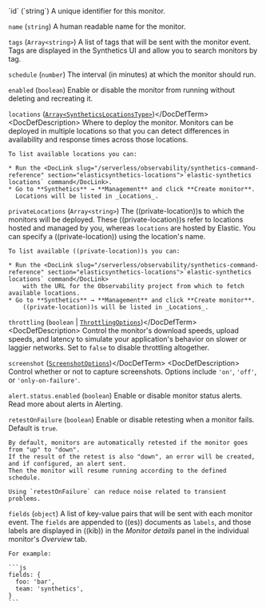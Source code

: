 

<DocDefList>
  <DocDefTerm>`id` (`string`)</DocDefTerm>
  <DocDefDescription>
    A unique identifier for this monitor.
  </DocDefDescription>

  <DocDefTerm>`name` (`string`)</DocDefTerm>
  <DocDefDescription>
    A human readable name for the monitor.
  </DocDefDescription>

  <DocDefTerm>`tags` (`Array<string>`)</DocDefTerm>
  <DocDefDescription>
    A list of tags that will be sent with the monitor event. Tags are displayed in the Synthetics UI and allow you to search monitors by tag.
  </DocDefDescription>

  <DocDefTerm>`schedule` (`number`)</DocDefTerm>
  <DocDefDescription>
    The interval (in minutes) at which the monitor should run.
  </DocDefDescription>

  <DocDefTerm>`enabled` (`boolean`)</DocDefTerm>
  <DocDefDescription>
    Enable or disable the monitor from running without deleting and recreating it.
  </DocDefDescription>

  <DocDefTerm>`locations` ([`Array<SyntheticsLocationsType>`](https://github.com/elastic/synthetics/blob/((synthetics_version))/src/locations/public-locations.ts#L28-L37))</DocDefTerm>
  <DocDefDescription>
    Where to deploy the monitor. Monitors can be deployed in multiple locations so that you can detect differences in availability and response times across those locations.

    To list available locations you can:

    * Run the <DocLink slug="/serverless/observability/synthetics-command-reference" section="elasticsynthetics-locations">`elastic-synthetics locations` command</DocLink>.
    * Go to **Synthetics** → **Management** and click **Create monitor**.
      Locations will be listed in _Locations_.
  </DocDefDescription>

  <DocDefTerm>`privateLocations` (`Array<string>`)</DocDefTerm>
  <DocDefDescription>
    The <DocLink slug="/serverless/observability/synthetics-private-location">((private-location))s</DocLink> to which the monitors will be deployed. These ((private-location))s refer to locations hosted and managed by you, whereas
    `locations` are hosted by Elastic. You can specify a ((private-location)) using the location's name.

    To list available ((private-location))s you can:

    * Run the <DocLink slug="/serverless/observability/synthetics-command-reference" section="elasticsynthetics-locations">`elastic-synthetics locations` command</DocLink>
        with the URL for the Observability project from which to fetch available locations.
    * Go to **Synthetics** → **Management** and click **Create monitor**.
        ((private-location))s will be listed in _Locations_.
  </DocDefDescription>

  <DocDefTerm>`throttling` (`boolean` | [`ThrottlingOptions`](https://github.com/elastic/synthetics/blob/((synthetics_version))/src/common_types.ts#L194-L198))</DocDefTerm>
  <DocDefDescription>
    Control the monitor's download speeds, upload speeds, and latency to simulate your application's behavior on slower or laggier networks. Set to `false` to disable throttling altogether.
  </DocDefDescription>

  <DocDefTerm>`screenshot` ([`ScreenshotOptions`](https://github.com/elastic/synthetics/blob/((synthetics_version))/src/common_types.ts#L192))</DocDefTerm>
  <DocDefDescription>
    Control whether or not to capture screenshots. Options include `'on'`, `'off'`, or `'only-on-failure'`.
  </DocDefDescription>

  <DocDefTerm>`alert.status.enabled` (`boolean`)</DocDefTerm>
  <DocDefDescription>
    Enable or disable monitor status alerts. Read more about alerts in <DocLink slug="/serverless/observability/synthetics-settings" section="alerting">Alerting</DocLink>.
  </DocDefDescription>

  <DocDefTerm>`retestOnFailure` (`boolean`)</DocDefTerm>
  <DocDefDescription>
    Enable or disable retesting when a monitor fails. Default is `true`.

    By default, monitors are automatically retested if the monitor goes from "up" to "down".
    If the result of the retest is also "down", an error will be created, and if configured, an alert sent.
    Then the monitor will resume running according to the defined schedule.

    Using `retestOnFailure` can reduce noise related to transient problems.
  </DocDefDescription>

  <DocDefTerm>`fields` (`object`)</DocDefTerm>
  <DocDefDescription>
    A list of key-value pairs that will be sent with each monitor event.
    The `fields` are appended to ((es)) documents as `labels`,
    and those labels are displayed in ((kib)) in the _Monitor details_ panel in the
    <DocLink slug="/serverless/observability/synthetics-analyze" section="synthetics-analyze-individual-monitors-overview">individual monitor's _Overview_ tab</DocLink>.

    For example:

    ```js
    fields: {
      foo: 'bar',
      team: 'synthetics',
    }
    ```
  </DocDefDescription>
</DocDefList>
